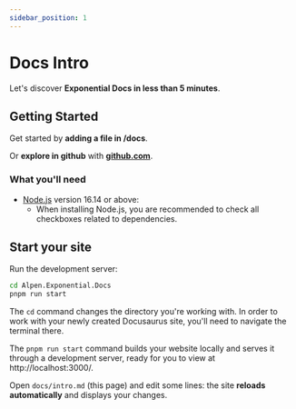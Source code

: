 ```yaml
---
sidebar_position: 1
---
```


# Docs Intro

Let's discover **Exponential Docs in less than 5 minutes**.

## Getting Started

Get started by **adding a file in /docs**.

Or **explore in github** with **[github.com](https://github.com/lifeasesolutions/Alpen.Exponential.Docs)**.

### What you'll need

- [Node.js](https://nodejs.org/en/download/) version 16.14 or above:
  - When installing Node.js, you are recommended to check all checkboxes related to dependencies.

## Start your site

Run the development server:

```bash
cd Alpen.Exponential.Docs
pnpm run start
```

The `cd` command changes the directory you're working with. In order to work with your newly created Docusaurus site, you'll need to navigate the terminal there.

The `pnpm run start` command builds your website locally and serves it through a development server, ready for you to view at http://localhost:3000/.

Open `docs/intro.md` (this page) and edit some lines: the site **reloads automatically** and displays your changes.
